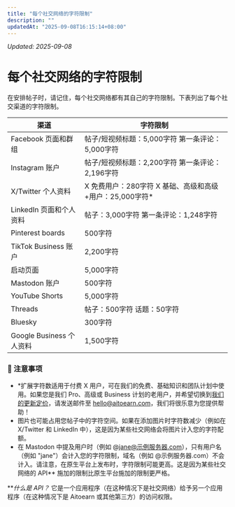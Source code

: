 ```yaml
---
title: "每个社交网络的字符限制"
description: ""
updatedAt: "2025-09-08T16:15:14+08:00"
---
```

<!-- UPDATED_AT -->
_Updated: 2025-09-08_

# 每个社交网络的字符限制

在安排帖子时，请记住，每个社交网络都有其自己的字符限制。下表列出了每个社交渠道的字符限制。

| **渠道** | **字符限制** |
| -------- | ------------- |
| Facebook 页面和群组 | 帖子/短视频标题：5,000字符 第一条评论：5,000字符 |
| Instagram 账户 | 帖子/短视频标题：2,200字符 第一条评论：2,196字符 |
| X/Twitter 个人资料 | X 免费用户：280字符 X 基础、高级和高级+用户：25,000字符* |
| LinkedIn 页面和个人资料 | 帖子：3,000字符 第一条评论：1,248字符 |
| Pinterest boards | 500字符 |
| TikTok Business 账户 | 2,200字符 |
| 启动页面 | 5,000字符 |
| Mastodon 账户 | 500字符 |
| YouTube Shorts | 5,000字符 |
| Threads | 帖子：500字符 话题：50字符 |
| Bluesky | 300字符 |
| Google Business 个人资料 | 1,500字符 |

### 📝 注意事项

- *扩展字符数适用于付费 X 用户，可在我们的免费、基础知识和团队计划中使用。如果您是我们 Pro、高级或 Business 计划的老用户，并希望切换到[我们的更新定价](http://aitoearn.com/定价)，请发送邮件至 [hello@aitoearn.com](mailto:hello@aitoearn.com)，我们将很乐意为您提供帮助！
- 图片也可能占用您帖子中的字符空间。如果在添加图片时字符数减少（例如在 X/Twitter 和 LinkedIn 中），这是因为某些社交网络会将图片计入您的字符配额。
- 在 Mastodon 中提及用户时（例如 @jane@示例服务器.com），只有用户名（例如 "jane"）会计入您的字符限制，域名（例如 @示例服务器.com）不会计入。请注意，在原生平台上发布时，字符限制可能更高。这是因为某些社交网络的 API** 施加的限制比原生平台施加的限制更严格。

***什么是 API？* 它是一个应用程序（在这种情况下是社交网络）给予另一个应用程序（在这种情况下是 Aitoearn 或其他第三方）的访问权限。
